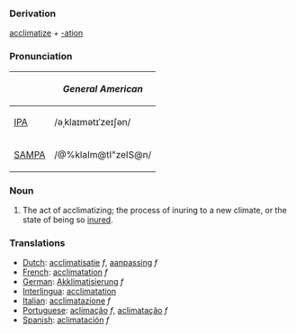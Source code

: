 ===Derivation===
[[acclimatize]] + [[-ation]]

===Pronunciation===
{| border=1 cellpadding=5
! !! ''General American''
|-
| [[w:IPA|IPA]] || /əˌklaɪmətɪˈzeɪʃən/
|-
| [[w:SAMPA|SAMPA]] || /@%klaIm@tI"zeIS@n/
|}

===Noun===
#The act of acclimatizing; the process of inuring to a new climate, or the state of being so [[inure]]d. 

===Translations===
*[[Dutch]]: [[acclimatisatie]] ''f'', [[aanpassing]] ''f''
*[[French]]: [[acclimatation]] ''f''
*[[German]]: [[Akklimatisierung]] ''f''
*[[Interlingua]]: [[acclimatation]]
*[[Italian]]: [[acclimatazione]] ''f''
*[[Portuguese]]: [[aclimação]] ''f'', [[aclimatação]] ''f''
*[[Spanish]]: [[aclimatación]] ''f''